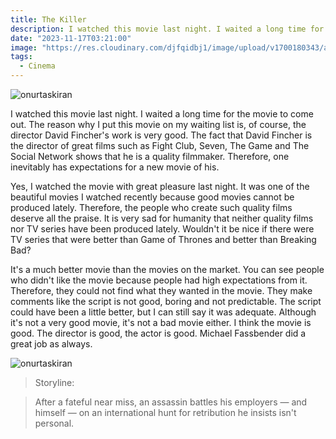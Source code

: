 ```yaml
---
title: The Killer
description: I watched this movie last night. I waited a long time for the movie to come out. The reason why I put this movie on my waiting list is, of course, the director David Fincher's work is very good.
date: "2023-11-17T03:21:00"
image: "https://res.cloudinary.com/djfqidbj1/image/upload/v1700180343/aautdyigedanvnz8d0yo.jpg"
tags:
  - Cinema
---
```


<img className="w-full rounded-xl" src="https://res.cloudinary.com/djfqidbj1/image/upload/v1700180343/aautdyigedanvnz8d0yo.jpg" alt="onurtaskiran" />

I watched this movie last night. I waited a long time for the movie to come out. The reason why I put this movie on my waiting list is, of course, the director David Fincher's work is very good. The fact that David Fincher is the director of great films such as Fight Club, Seven, The Game and The Social Network shows that he is a quality filmmaker. Therefore, one inevitably has expectations for a new movie of his.

Yes, I watched the movie with great pleasure last night. It was one of the beautiful movies I watched recently because good movies cannot be produced lately. Therefore, the people who create such quality films deserve all the praise. It is very sad for humanity that neither quality films nor TV series have been produced lately. Wouldn't it be nice if there were TV series that were better than Game of Thrones and better than Breaking Bad?

It's a much better movie than the movies on the market. You can see people who didn't like the movie because people had high expectations from it. Therefore, they could not find what they wanted in the movie. They make comments like the script is not good, boring and not predictable. The script could have been a little better, but I can still say it was adequate. Although it's not a very good movie, it's not a bad movie either. I think the movie is good. The director is good, the actor is good. Michael Fassbender did a great job as always.

<img className="w-full" src="https://res.cloudinary.com/djfqidbj1/image/upload/v1700180447/oawe1bsuv3lxnc1cv7w6.jpg" alt="onurtaskiran" />

> Storyline:

> After a fateful near miss, an assassin battles his employers — and himself — on an international hunt for retribution he insists isn't personal.
